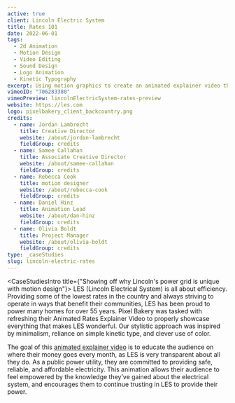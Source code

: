 ```yaml
---
active: true
client: Lincoln Electric System
title: Rates 101
date: 2022-06-01
tags:
  - 2d Animation
  - Motion Design
  - Video Editing
  - Sound Design
  - Logo Animation
  - Kinetic Typography
excerpt: Using motion graphics to create an animated explainer video that shows off why Lincoln's power grid is unique.
vimeoID: "706283380"
vimeoPreview: lincolnElectricSystem-rates-preview
website: https://les.com
logo: pixelbakery_client_backcountry.png
credits:
  - name: Jordan Lambrecht
    title: Creative Director
    website: /about/jordan-lambrecht
    fieldGroup: credits
  - name: Samee Callahan
    title: Associate Creative Director
    website: /about/samee-callahan
    fieldGroup: credits
  - name: Rebecca Cook
    title: motion designer
    website: /about/rebecca-cook
    fieldGroup: credits
  - name: Daniel Hinz
    title: Animation Lead
    website: /about/dan-hinz
    fieldGroup: credits
  - name: Olivia Boldt
    title: Project Manager
    website: /about/olivia-boldt
    fieldGroup: credits
type: _caseStudies
slug: lincoln-electric-rates
---
```


<CaseStudiesIntro title={"Showing off why Lincoln's power grid is unique with motion design"}>
LES (Lincoln Electrical System) is all about efficiency. Providing some of the lowest rates in the country and always striving to operate in ways that benefit their communities, LES has been proud to power many homes for over 55 years. Pixel Bakery was tasked with refreshing their Animated Rates Explainer Video to properly showcase everything that makes LES wonderful. Our stylistic approach was inspired by minimalism, reliance on simple kinetic type, and clever use of color. 

The goal of this [animated explainer video](/services/animated-explainer-videos) is to educate the audience on where their money goes every month, as LES is very transparent about all they do. As a public power utility, they are committed to providing safe, reliable, and affordable electricity. This animation allows their audience to feel empowered by the knowledge they’ve gained about the electrical system, and encourages them to continue trusting in LES to provide their power. 

</CaseStudiesIntro>
